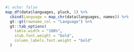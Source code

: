 ```r
#| echo: false
map_df(data$languages, pluck, 1) %>% 
  cbind(Language = map_chr(data$languages, names)) %>% 
  gt::gt(rowname_col = "Language") %>% 
  gt::tab_options(
    table.width = "100%",
    stub.font.weight = "bold",
    column_labels.font.weight = "bold"
  )
```